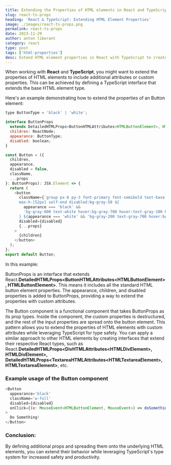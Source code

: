 ```yaml
---
title: Extending the Properties of HTML elements in React and TypeScript
slug: react-ts-props
heading: 'React & TypeScript: Extending HTML Element Properties'
image: ./images/react-ts-props.png
permalink: react-ts-props
date: 2023-11-29
author: anton liberant
category: react
type: post
tags: ['html-properties']
desc: Extend HTML element properties in React with TypeScript to create reusable, type-safe components that enhance standard elements’ functionality and reliability.
---
```


When working with **React** and **TypeScript**, you might want to extend the properties of HTML
elements to include additional attributes or custom properties. This can be achieved by defining a
TypeScript interface that extends the base HTML element type.

Here's an example demonstrating how to extend the properties of an Button element:

```js
type ButtonType = 'black' | 'white';

interface ButtonProps
  extends DetailedHTMLProps<ButtonHTMLAttributes<HTMLButtonElement>, HTMLButtonElement> {
  children: ReactNode;
  appearance: ButtonType;
  disabled: boolean;
}

const Button = ({
  children,
  appearance,
  disabled = false,
  className,
  ...props
}: ButtonProps): JSX.Element => {
  return (
    <button
      className={`group px-6 py-3 font-primary font-semibold text-base rounded-xl flex gap-2 max-w-fit
      max-h-[52px] self-end disabled:bg-gray-50 ${
        appearance === 'black' &&
        'bg-gray-800 text-white hover:bg-gray-700 hover:text-gray-100 hover:gap-3'
      } ${appearance === 'white' && 'bg-gray-200 text-gray-700 hover:bg-gray-100'} ${className}`}
      disabled={disabled}
      {...props}
    >
      {children}
    </button>
  );
};
export default Button;
```

In this example:

ButtonProps is an interface that extends
React.**DetailedHTMLProps\<ButtonHTMLAttributes\<HTMLButtonElement\>, HTMLButtonElement\>**. This
means it includes all the standard HTML button element properties. The appearance, children, and
disabled properties is added to ButtonProps, providing a way to extend the properties with custom
attributes.

The Button component is a functional component that takes ButtonProps as its prop types. Inside the
component, the custom properties is destructured, and the rest of the input properties are spread
onto the button element. This pattern allows you to extend the properties of HTML elements with
custom attributes while leveraging TypeScript for type safety. You can apply a similar approach to
other HTML elements by creating interfaces that extend their respective React types, such as
React.**DetailedHTMLProps\<DivHTMLAttributes\<HTMLDivElement\>, HTMLDivElement\>,
DetailedHTMLProps\<TextareaHTMLAttributes\<HTMLTextareaElement\>, HTMLTextareaElement\>**, etc.

### Example usage of the Button component

```js
<Button
  appearance='black'
  className='w-full'
  disabled={disabled}
  onClick={(e: MouseEvent<HTMLButtonElement, MouseEvent>) => doSomething(e)}
>
  Do Something!
</Button>
```

### Conclusion:

By defining additional props and spreading them onto the underlying HTML elements, you can extend
their behavior while leveraging TypeScript's type system for increased safety and productivity.
